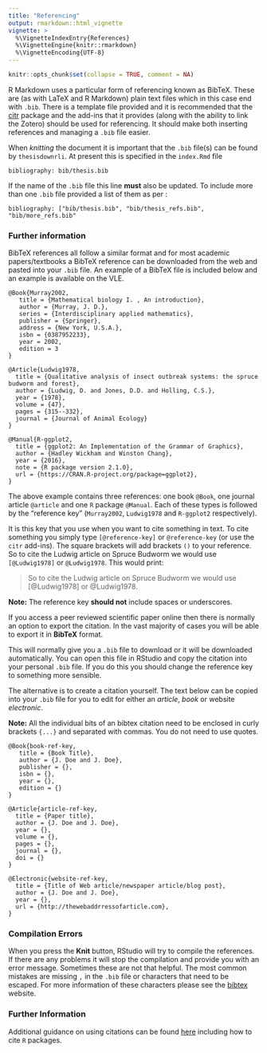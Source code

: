 ```yaml
---
title: "Referencing"
output: rmarkdown::html_vignette
vignette: >
  %\VignetteIndexEntry{References}
  %\VignetteEngine{knitr::rmarkdown}
  %\VignetteEncoding{UTF-8}
---
```


```r
knitr::opts_chunk$set(collapse = TRUE, comment = NA)
```

R Markdown uses a particular form of referencing known as BibTeX. These are (as with LaTeX and R Markdown) plain text files which in this case end with `.bib`. There is a template file provided and it is recommended that the [citr](https://github.com/crsh/citr) package and the add-ins that it provides (along with the ability to link the Zotero) should be used for referencing. It should make both inserting references and managing a `.bib` file easier.  

When *knitting* the document it is important that the `.bib` file(s) can be found by `thesisdownrli`. At present this is specified in the `index.Rmd` file 

```
bibliography: bib/thesis.bib
```

If the name of the `.bib` file this line **must** also be updated. To include more than one `.bib` file provided a list of them as per :

```
bibliography: ["bib/thesis.bib", "bib/thesis_refs.bib", "bib/more_refs.bib"
```

### Further information

BibTeX references all follow a similar format and for most academic papers/textbooks a BibTeX reference can be downloaded from the web and pasted into your `.bib` file. An example of a BibTeX file is included below and an example is available on the VLE.

```
@Book{Murray2002,
   title = {Mathematical biology I. , An introduction},
   author = {Murray, J. D.},
   series = {Interdisciplinary applied mathematics},
   publisher = {Springer},
   address = {New York, U.S.A.},
   isbn = {0387952233},
   year = 2002,
   edition = 3
}

@Article{Ludwig1978,
  title = {Qualitative analysis of insect outbreak systems: the spruce budworm and forest},
  author = {Ludwig, D. and Jones, D.D. and Holling, C.S.},
  year = {1978},
  volume = {47},
  pages = {315--332},
  journal = {Journal of Animal Ecology}
}

@Manual{R-ggplot2,
  title = {ggplot2: An Implementation of the Grammar of Graphics},
  author = {Hadley Wickham and Winston Chang},
  year = {2016},
  note = {R package version 2.1.0},
  url = {https://CRAN.R-project.org/package=ggplot2},
}
```


The above example contains three references: one book `@Book`, one journal article `@article` and one `R` package `@Manual`. Each of these types is followed by the "reference key" (`Murray2002`, `Ludwig1978` and `R-ggplot2` respectively).

It is this key that you use when you want to cite something in text. To cite something you simply type `[@reference-key]` or `@reference-key` (or use the `citr` add-ins). The square brackets will add brackets `()` to your reference. So to cite the Ludwig article on Spruce Budworm we would use `[@Ludwig1978]` or `@Ludwig1978`. This would print:

> So to cite the Ludwig article on Spruce Budworm we would use [@Ludwig1978] or @Ludwig1978.

**Note:** The reference key **should not** include spaces or underscores. 

If you access a peer reviewed scientific paper online then there is normally an option to export the citation. In the vast majority of cases you will be able to export it in **BibTeX** format. 

This will normally give you a `.bib` file to download or it will be downloaded automatically. You can open this file in RStudio and copy the citation into your personal `.bib` file. If you do this you should change the reference key to something more sensible. 

The alternative is to create a citation yourself. The text below can be copied into your `.bib` file for you to edit for either an *article*, *book* or website *electronic*. 

**Note:** All the individual bits of an bibtex citation need to be enclosed in curly brackets `{...}` and separated with commas. You do not need to use quotes. 

```
@Book{book-ref-key,
   title = {Book Title},
   author = {J. Doe and J. Doe},
   publisher = {},
   isbn = {},
   year = {},
   edition = {}
}

@Article{article-ref-key,
  title = {Paper title},
  author = {J. Doe and J. Doe},
  year = {},
  volume = {},
  pages = {},
  journal = {},
  doi = {}
}

@Electronic{website-ref-key,
  title = {Title of Web article/newspaper article/blog post},
  author = {J. Doe and J. Doe},
  year = {},
  url = {http://thewebaddrressofarticle.com},
}

```

### Compilation Errors

When you press the **Knit** button, RStudio will try to compile the references. If there are any problems it will stop the compilation and provide you with an error message. Sometimes these are not that helpful. The most common mistakes are missing `,` in the `.bib` file or characters that need to be escaped. For more information of these characters please see the [bibtex](http://www.bibtex.org/SpecialSymbols/) website. 


### Further Information

Additional guidance on using citations can be found [here](https://bookdown.org/yihui/bookdown/citations.html) including how to cite `R` packages. 

